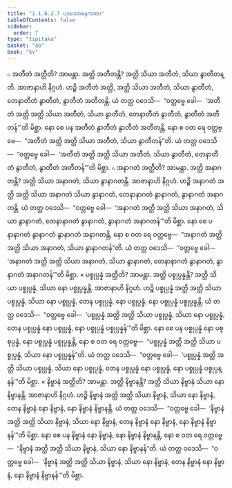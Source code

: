 ```yaml
---
title: "1.1.6.2.7 ပဒသောဓနကထာ"
tableOfContents: false
sidebar:
  order: 7
type: "tipitaka"
basket: "ab"
book: "kv"
---
```



<DynamicBreadcrumb />

<Division number="295" book="kv">

<Paragraph number="700" book="kv">
๐ အတီတံ အတ္ထီတိ? အာမန္တာ. အတ္ထိ အတီတန္တိ? အတ္ထိ သိယာ အတီတံ, သိယာ နွာတီတန္တိ.
</Paragraph>

<Paragraph number="701" book="kv">
အာဇာနာဟိ နိဂ္ဂဟံ. ဟဉ္စိ အတီတံ အတ္ထိ, အတ္ထိ သိယာ အတီတံ, သိယာ နွာတီတံ, တေနာတီတံ နွာတီတံ, နွာတီတံ အတီတန္တိ. ယံ တတ္ထ ဝဒေသိ—  “ဝတ္တဗ္ဗေ ခေါ—  ‘အတီတံ အတ္ထိ အတ္ထိ သိယာ အတီတံ, သိယာ နွာတီတံ, တေနာတီတံ နွာတီတံ, နွာတီတံ အတီတန်’”တိ မိစ္ဆာ.
</Paragraph>

<Paragraph number="702" book="kv">
နော စေ ပန အတီတံ နွာတီတံ နွာတီတံ အတီတန္တိ, နော စ ဝတ ရေ ဝတ္တဗ္ဗေ—  “အတီတံ အတ္ထိ အတ္ထိ သိယာ အတီတံ, သိယာ နွာတီတန်”တိ. ယံ တတ္ထ ဝဒေသိ—  “ဝတ္တဗ္ဗေ ခေါ—  ‘အတီတံ အတ္ထိ အတ္ထိ သိယာ အတီတံ, သိယာ နွာတီတံ, တေနာတီတံ နွာတီတံ, နွာတီတံ အတီတန်’”တိ မိစ္ဆာ.
</Paragraph>

<Paragraph number="703" book="kv">
๐ အနာဂတံ အတ္ထီတိ? အာမန္တာ. အတ္ထိ အနာဂတန္တိ? အတ္ထိ သိယာ အနာဂတံ, သိယာ နွာနာဂတန္တိ.
</Paragraph>

<Paragraph number="704" book="kv">
အာဇာနာဟိ နိဂ္ဂဟံ. ဟဉ္စိ အနာဂတံ အတ္ထိ အတ္ထိ သိယာ အနာဂတံ သိယာ နွာနာဂတံ, တေနာနာဂတံ နွာနာဂတံ, နွာနာဂတံ အနာဂတန္တိ. ယံ တတ္ထ ဝဒေသိ—  “ဝတ္တဗ္ဗေ ခေါ—  ‘အနာဂတံ အတ္ထိ အတ္ထိ သိယာ အနာဂတံ, သိယာ နွာနာဂတံ, တေနာနာဂတံ နွာနာဂတံ, နွာနာဂတံ အနာဂတန်’”တိ မိစ္ဆာ.
</Paragraph>

<Paragraph number="705" book="kv">
နော စေ ပနာနာဂတံ နွာနာဂတံ နွာနာဂတံ အနာဂတန္တိ, နော စ ဝတ ရေ ဝတ္တဗ္ဗေ—  “အနာဂတံ အတ္ထိ အတ္ထိ သိယာ အနာဂတံ, သိယာ နွာနာဂတန်”တိ. ယံ တတ္ထ ဝဒေသိ—  “ဝတ္တဗ္ဗေ ခေါ—  ‘အနာဂတံ အတ္ထိ အတ္ထိ သိယာ အနာဂတံ, သိယာ နွာနာဂတံ, တေနာနာဂတံ နွာနာဂတံ, နွာနာဂတံ အနာဂတန်’”တိ မိစ္ဆာ.
</Paragraph>

<Paragraph number="706" book="kv">
× ပစ္စုပ္ပန္နံ အတ္ထီတိ? အာမန္တာ. အတ္ထိ ပစ္စုပ္ပန္နန္တိ? အတ္ထိ သိယာ ပစ္စုပ္ပန္နံ, သိယာ နော ပစ္စုပ္ပန္နန္တိ.
</Paragraph>

<Paragraph number="707" book="kv">
အာဇာနာဟိ နိဂ္ဂဟံ. ဟဉ္စိ ပစ္စုပ္ပန္နံ အတ္ထိ အတ္ထိ သိယာ ပစ္စုပ္ပန္နံ, သိယာ နော ပစ္စုပ္ပန္နံ, တေန ပစ္စုပ္ပန္နံ, နော ပစ္စုပ္ပန္နံ, နော ပစ္စုပ္ပန္နံ ပစ္စုပ္ပန္နန္တိ. ယံ တတ္ထ ဝဒေသိ—  “ဝတ္တဗ္ဗေ ခေါ—  ‘ပစ္စုပ္ပန္နံ အတ္ထိ အတ္ထိ သိယာ ပစ္စုပ္ပန္နံ, သိယာ နော ပစ္စုပ္ပန္နံ, တေန ပစ္စုပ္ပန္နံ နော ပစ္စုပ္ပန္နံ, နော ပစ္စုပ္ပန္နံ ပစ္စုပ္ပန္နန်’”တိ မိစ္ဆာ.
</Paragraph>

<Paragraph number="708" book="kv">
နော စေ ပန ပစ္စုပ္ပန္နံ နော ပစ္စုပ္ပန္နံ, နော ပစ္စုပ္ပန္နံ ပစ္စုပ္ပန္နန္တိ, နော စ ဝတ ရေ ဝတ္တဗ္ဗေ—  “ပစ္စုပ္ပန္နံ အတ္ထိ အတ္ထိ သိယာ ပစ္စုပ္ပန္နံ, သိယာ နော ပစ္စုပ္ပန္နန်”တိ. ယံ တတ္ထ ဝဒေသိ—  “ဝတ္တဗ္ဗေ ခေါ—  ‘ပစ္စုပ္ပန္နံ အတ္ထိ အတ္ထိ သိယာ ပစ္စုပ္ပန္နံ, သိယာ နော ပစ္စုပ္ပန္နံ, တေန ပစ္စုပ္ပန္နံ နော ပစ္စုပ္ပန္နံ, နော ပစ္စုပ္ပန္နံ ပစ္စုပ္ပန္နန်’”တိ မိစ္ဆာ.
</Paragraph>

<Paragraph number="709" book="kv">
× နိဗ္ဗာနံ အတ္ထီတိ? အာမန္တာ. အတ္ထိ နိဗ္ဗာနန္တိ? အတ္ထိ သိယာ နိဗ္ဗာနံ သိယာ နော နိဗ္ဗာနန္တိ.
</Paragraph>

<Paragraph number="710" book="kv">
အာဇာနာဟိ နိဂ္ဂဟံ. ဟဉ္စိ နိဗ္ဗာနံ အတ္ထိ အတ္ထိ သိယာ နိဗ္ဗာနံ, သိယာ နော နိဗ္ဗာနံ, တေန နိဗ္ဗာနံ နော နိဗ္ဗာနံ, နော နိဗ္ဗာနံ နိဗ္ဗာနန္တိ. ယံ တတ္ထ ဝဒေသိ—  “ဝတ္တဗ္ဗေ ခေါ—  ‘နိဗ္ဗာနံ အတ္ထိ အတ္ထိ သိယာ နိဗ္ဗာနံ, သိယာ နော နိဗ္ဗာနံ, တေန နိဗ္ဗာနံ နော နိဗ္ဗာနံ, နော နိဗ္ဗာနံ နိဗ္ဗာနန်’”တိ မိစ္ဆာ.
</Paragraph>

<Paragraph number="711" book="kv">
နော စေ ပန နိဗ္ဗာနံ နော နိဗ္ဗာနံ, နော နိဗ္ဗာနံ နိဗ္ဗာနန္တိ, နော စ ဝတ ရေ ဝတ္တဗ္ဗေ—  “နိဗ္ဗာနံ အတ္ထိ အတ္ထိ သိယာ နိဗ္ဗာနံ, သိယာ နော နိဗ္ဗာနန်”တိ. ယံ တတ္ထ ဝဒေသိ—  “ဝတ္တဗ္ဗေ ခေါ—  ‘နိဗ္ဗာနံ အတ္ထိ အတ္ထိ သိယာ နိဗ္ဗာနံ, သိယာ နော နိဗ္ဗာနံ, တေန နိဗ္ဗာနံ နော နိဗ္ဗာနံ, နော နိဗ္ဗာနံ နိဗ္ဗာနန်’”တိ မိစ္ဆာ.
</Paragraph>
</Division>